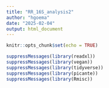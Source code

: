 ```yaml
---
title: "RR_16S_analysis2"
author: "hgoema"
date: "2025-02-04"
output: html_document
---
```


```r
knitr::opts_chunk$set(echo = TRUE)
```

```r
suppressMessages(library(readxl))
suppressMessages(library(vegan))
suppressMessages(library(tidyverse))
suppressMessages(library(picante))
suppressMessages(library(Rmisc))
```

